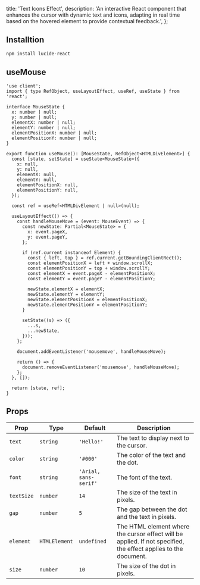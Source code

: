   title: 'Text Icons Effect',
  description:
    'An interactive React component that enhances the cursor with dynamic text and icons, adapting in real time based on the hovered element to provide contextual feedback.',
};

<ComponentCodePreview name='texticon-cursor' />

## Installtion

```bash
npm install lucide-react
```

## useMouse

```tsx
'use client';
import { type RefObject, useLayoutEffect, useRef, useState } from 'react';

interface MouseState {
  x: number | null;
  y: number | null;
  elementX: number | null;
  elementY: number | null;
  elementPositionX: number | null;
  elementPositionY: number | null;
}

export function useMouse(): [MouseState, RefObject<HTMLDivElement>] {
  const [state, setState] = useState<MouseState>({
    x: null,
    y: null,
    elementX: null,
    elementY: null,
    elementPositionX: null,
    elementPositionY: null,
  });

  const ref = useRef<HTMLDivElement | null>(null);

  useLayoutEffect(() => {
    const handleMouseMove = (event: MouseEvent) => {
      const newState: Partial<MouseState> = {
        x: event.pageX,
        y: event.pageY,
      };

      if (ref.current instanceof Element) {
        const { left, top } = ref.current.getBoundingClientRect();
        const elementPositionX = left + window.scrollX;
        const elementPositionY = top + window.scrollY;
        const elementX = event.pageX - elementPositionX;
        const elementY = event.pageY - elementPositionY;

        newState.elementX = elementX;
        newState.elementY = elementY;
        newState.elementPositionX = elementPositionX;
        newState.elementPositionY = elementPositionY;
      }

      setState((s) => ({
        ...s,
        ...newState,
      }));
    };

    document.addEventListener('mousemove', handleMouseMove);

    return () => {
      document.removeEventListener('mousemove', handleMouseMove);
    };
  }, []);

  return [state, ref];
}
```

## Props

| Prop       | Type          | Default               | Description                                                                                                     |
| ---------- | ------------- | --------------------- | --------------------------------------------------------------------------------------------------------------- |
| `text`     | `string`      | `'Hello!'`            | The text to display next to the cursor.                                                                         |
| `color`    | `string`      | `'#000'`              | The color of the text and the dot.                                                                              |
| `font`     | `string`      | `'Arial, sans-serif'` | The font of the text.                                                                                           |
| `textSize` | `number`      | `14`                  | The size of the text in pixels.                                                                                 |
| `gap`      | `number`      | `5`                   | The gap between the dot and the text in pixels.                                                                 |
| `element`  | `HTMLElement` | `undefined`           | The HTML element where the cursor effect will be applied. If not specified, the effect applies to the document. |
| `size`     | `number`      | `10`                  | The size of the dot in pixels.                                                                                  |
